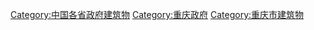 [[Category:中国各省政府建筑物|Category:中国各省政府建筑物]]
[[Category:重庆政府|Category:重庆政府]]
[[Category:重庆市建筑物|Category:重庆市建筑物]]